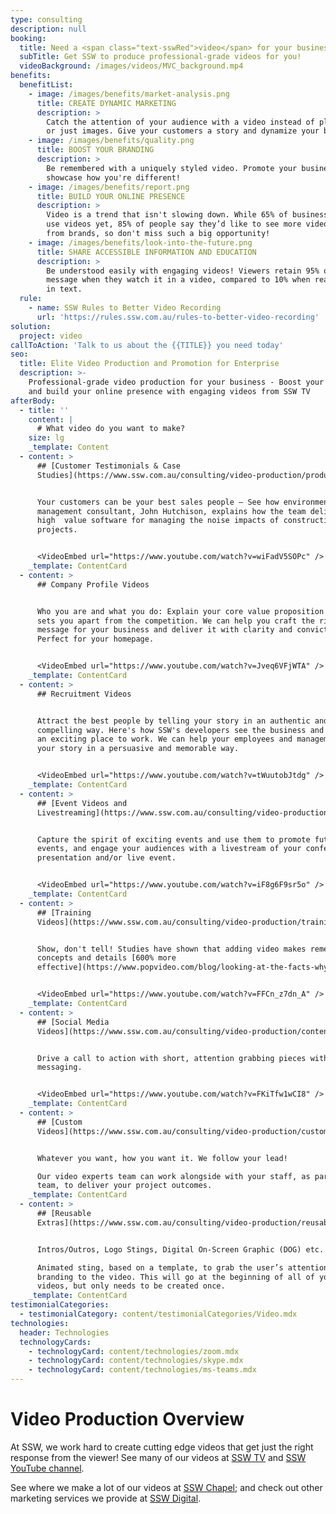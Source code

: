 ```yaml
---
type: consulting
description: null
booking:
  title: Need a <span class="text-sswRed">video</span> for your business?
  subTitle: Get SSW to produce professional-grade videos for you!
  videoBackground: /images/videos/MVC_background.mp4
benefits:
  benefitList:
    - image: /images/benefits/market-analysis.png
      title: CREATE DYNAMIC MARKETING
      description: >
        Catch the attention of your audience with a video instead of plain text 
        or just images. Give your customers a story and dynamize your business.
    - image: /images/benefits/quality.png
      title: BOOST YOUR BRANDING
      description: >
        Be remembered with a uniquely styled video. Promote your business and 
        showcase how you're different!
    - image: /images/benefits/report.png
      title: BUILD YOUR ONLINE PRESENCE
      description: >
        Video is a trend that isn't slowing down. While 65% of business don't 
        use videos yet, 85% of people say they’d like to see more video content 
        from brands, so don't miss such a big opportunity!
    - image: /images/benefits/look-into-the-future.png
      title: SHARE ACCESSIBLE INFORMATION AND EDUCATION
      description: >
        Be understood easily with engaging videos! Viewers retain 95% of a 
        message when they watch it in a video, compared to 10% when reading  it
        in text.
  rule:
    - name: SSW Rules to Better Video Recording
      url: 'https://rules.ssw.com.au/rules-to-better-video-recording'
solution:
  project: video
callToAction: 'Talk to us about the {{TITLE}} you need today'
seo:
  title: Elite Video Production and Promotion for Enterprise
  description: >-
    Professional-grade video production for your business - Boost your branding
    and build your online presence with engaging videos from SSW TV
afterBody:
  - title: ''
    content: |
      # What video do you want to make?
    size: lg
    _template: Content
  - content: >
      ## [Customer Testimonials & Case
      Studies](https://www.ssw.com.au/consulting/video-production/product-videos)


      Your customers can be your best sales people – See how environmental 
      management consultant, John Hutchison, explains how the team delivered
      high  value software for managing the noise impacts of construction
      projects.


      <VideoEmbed url="https://www.youtube.com/watch?v=wiFadV5SOPc" />
    _template: ContentCard
  - content: >
      ## Company Profile Videos


      Who you are and what you do: Explain your core value proposition and what 
      sets you apart from the competition. We can help you craft the right 
      message for your business and deliver it with clarity and conviction. 
      Perfect for your homepage.


      <VideoEmbed url="https://www.youtube.com/watch?v=Jveq6VFjWTA" />
    _template: ContentCard
  - content: >
      ## Recruitment Videos


      Attract the best people by telling your story in an authentic and 
      compelling way. Here's how SSW's developers see the business and why  it's
      an exciting place to work. We can help your employees and management  tell
      your story in a persuasive and memorable way.


      <VideoEmbed url="https://www.youtube.com/watch?v=tWuutobJtdg" />
    _template: ContentCard
  - content: >
      ## [Event Videos and
      Livestreaming](https://www.ssw.com.au/consulting/video-production/live-events)


      Capture the spirit of exciting events and use them to promote future 
      events, and engage your audiences with a livestream of your conference, 
      presentation and/or live event.


      <VideoEmbed url="https://www.youtube.com/watch?v=iF8g6F9sr5o" />
    _template: ContentCard
  - content: >
      ## [Training
      Videos](https://www.ssw.com.au/consulting/video-production/training-videos)


      Show, don't tell! Studies have shown that adding video makes remembering 
      concepts and details [600% more
      effective](https://www.popvideo.com/blog/looking-at-the-facts-why-video-content-has-the-highest-retention-rate).


      <VideoEmbed url="https://www.youtube.com/watch?v=FFCn_z7dn_A" />
    _template: ContentCard
  - content: >
      ## [Social Media
      Videos](https://www.ssw.com.au/consulting/video-production/content-marketing-videos)


      Drive a call to action with short, attention grabbing pieces with clear 
      messaging.


      <VideoEmbed url="https://www.youtube.com/watch?v=FKiTfw1wCI8" />
    _template: ContentCard
  - content: >
      ## [Custom
      Videos](https://www.ssw.com.au/consulting/video-production/custom-videos)


      Whatever you want, how you want it. We follow your lead!

      Our video experts team can work alongside with your staff, as part of the 
      team, to deliver your project outcomes.
    _template: ContentCard
  - content: >
      ## [Reusable
      Extras](https://www.ssw.com.au/consulting/video-production/reusable-extras)


      Intros/Outros, Logo Stings, Digital On-Screen Graphic (DOG) etc.

      Animated sting, based on a template, to grab the user’s attention and add 
      branding to the video. This will go at the beginning of all of your 
      videos, but only needs to be created once.
    _template: ContentCard
testimonialCategories:
  - testimonialCategory: content/testimonialCategories/Video.mdx
technologies:
  header: Technologies
  technologyCards:
    - technologyCard: content/technologies/zoom.mdx
    - technologyCard: content/technologies/skype.mdx
    - technologyCard: content/technologies/ms-teams.mdx
---
```


# Video Production Overview

At SSW, we work hard to create cutting edge videos that get just the right
response from the viewer! See many of our videos at [SSW TV](http://tv.ssw.com/)
and [SSW YouTube channel](https://www.youtube.com/c/sswtv).

See where we make a lot of our videos at [SSW Chapel](https://sswchapel.com.au/); and
check out other marketing services we provide at [SSW Digital](https://sswdigital.com.au/).
